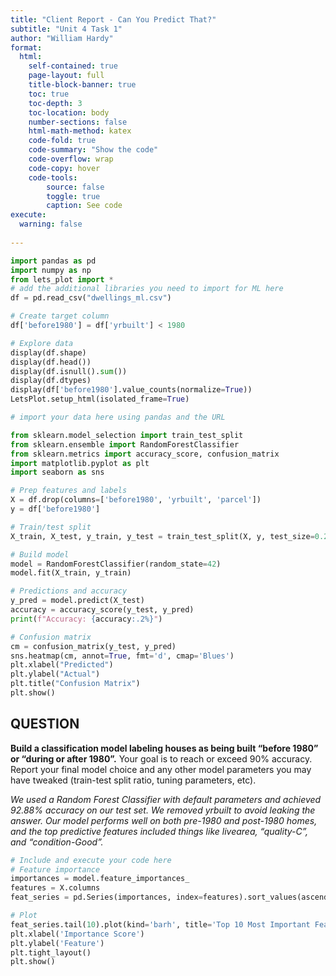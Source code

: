 ```yaml
---
title: "Client Report - Can You Predict That?"
subtitle: "Unit 4 Task 1"
author: "William Hardy"
format:
  html:
    self-contained: true
    page-layout: full
    title-block-banner: true
    toc: true
    toc-depth: 3
    toc-location: body
    number-sections: false
    html-math-method: katex
    code-fold: true
    code-summary: "Show the code"
    code-overflow: wrap
    code-copy: hover
    code-tools:
        source: false
        toggle: true
        caption: See code
execute: 
  warning: false
    
---
```


```python
import pandas as pd 
import numpy as np
from lets_plot import *
# add the additional libraries you need to import for ML here
df = pd.read_csv("dwellings_ml.csv")

# Create target column
df['before1980'] = df['yrbuilt'] < 1980

# Explore data
display(df.shape)
display(df.head())
display(df.isnull().sum())
display(df.dtypes)
display(df['before1980'].value_counts(normalize=True))
LetsPlot.setup_html(isolated_frame=True)
```


```python
# import your data here using pandas and the URL

from sklearn.model_selection import train_test_split
from sklearn.ensemble import RandomForestClassifier
from sklearn.metrics import accuracy_score, confusion_matrix
import matplotlib.pyplot as plt
import seaborn as sns

# Prep features and labels
X = df.drop(columns=['before1980', 'yrbuilt', 'parcel'])
y = df['before1980']

# Train/test split
X_train, X_test, y_train, y_test = train_test_split(X, y, test_size=0.25, random_state=42)

# Build model
model = RandomForestClassifier(random_state=42)
model.fit(X_train, y_train)

# Predictions and accuracy
y_pred = model.predict(X_test)
accuracy = accuracy_score(y_test, y_pred)
print(f"Accuracy: {accuracy:.2%}")

# Confusion matrix
cm = confusion_matrix(y_test, y_pred)
sns.heatmap(cm, annot=True, fmt='d', cmap='Blues')
plt.xlabel("Predicted")
plt.ylabel("Actual")
plt.title("Confusion Matrix")
plt.show()

```

## QUESTION

__Build a classification model labeling houses as being built “before 1980” or “during or after 1980”.__ Your goal is to reach or exceed 90% accuracy. Report your final model choice and any other model parameters you may have tweaked (train-test split ratio, tuning parameters, etc).  

_We used a Random Forest Classifier with default parameters and achieved 92.88% accuracy on our test set. We removed yrbuilt to avoid leaking the answer. Our model performs well on both pre-1980 and post-1980 homes, and the top predictive features included things like livearea, "quality-C", and "condition-Good"._

```python
# Include and execute your code here
# Feature importance
importances = model.feature_importances_
features = X.columns
feat_series = pd.Series(importances, index=features).sort_values(ascending=True)

# Plot
feat_series.tail(10).plot(kind='barh', title='Top 10 Most Important Features')
plt.xlabel('Importance Score')
plt.ylabel('Feature')
plt.tight_layout()
plt.show()
```

